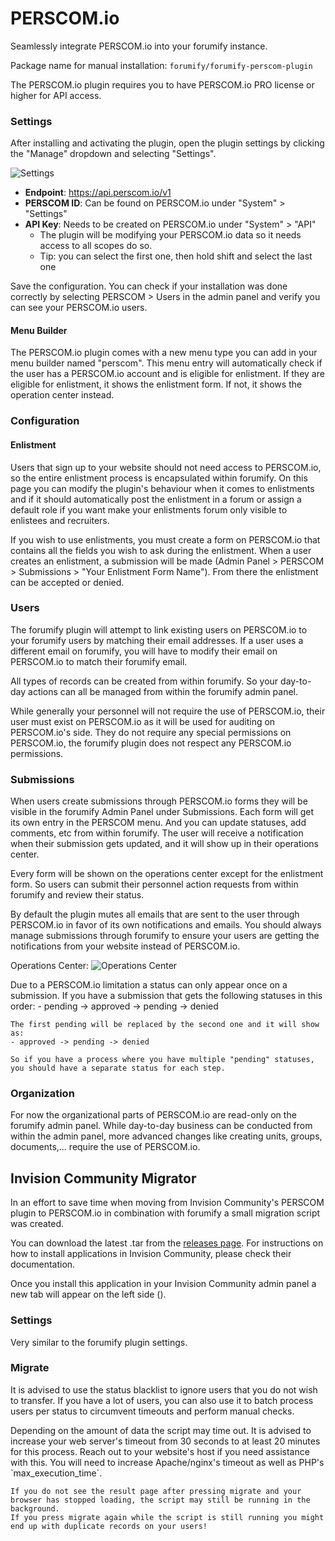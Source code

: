 
# PERSCOM.io

Seamlessly integrate PERSCOM.io into your forumify instance.

Package name for manual installation: `forumify/forumify-perscom-plugin`

<Alert severity="warning">The PERSCOM.io plugin requires you to have PERSCOM.io PRO license or higher for API access.</Alert>

### Settings

After installing and activating the plugin, open the plugin settings by clicking the "Manage" dropdown and selecting "Settings".

![Settings](/user-manual/plugins/perscom-plugin/manage.jpg)

- **Endpoint**: https://api.perscom.io/v1
- **PERSCOM ID**: Can be found on PERSCOM.io under "System" > "Settings"
- **API Key**: Needs to be created on PERSCOM.io under "System" > "API"
    - The plugin will be modifying your PERSCOM.io data so it needs access to all scopes do so.
    - Tip: you can select the first one, then hold shift and select the last one

Save the configuration. You can check if your installation was done correctly by selecting PERSCOM > Users in the admin panel and verify you can see your PERSCOM.io users.

#### Menu Builder

The PERSCOM.io plugin comes with a new menu type you can add in your menu builder named "perscom".
This menu entry will automatically check if the user has a PERSCOM.io account and is eligible for enlistment.
If they are eligible for enlistment, it shows the enlistment form. If not, it shows the operation center instead.

### Configuration

#### Enlistment

Users that sign up to your website should not need access to PERSCOM.io, so the entire enlistment process is encapsulated within forumify.
On this page you can modify the plugin's behaviour when it comes to enlistments and if it should automatically post the enlistment in a forum
or assign a default role if you want make your enlistments forum only visible to enlistees and recruiters.

If you wish to use enlistments, you must create a form on PERSCOM.io that contains all the fields you wish to ask during the enlistment.
When a user creates an enlistment, a submission will be made (Admin Panel > PERSCOM > Submissions > "Your Enlistment Form Name").
From there the enlistment can be accepted or denied.

### Users

The forumify plugin will attempt to link existing users on PERSCOM.io to your forumify users by matching their email addresses.
If a user uses a different email on forumify, you will have to modify their email on PERSCOM.io to match their forumify email.

All types of records can be created from within forumify. So your day-to-day actions can all be managed from within the forumify admin panel.

<Alert severity="warning">
    While generally your personnel will not require the use of PERSCOM.io, their user must exist on PERSCOM.io as it will be used for auditing on PERSCOM.io's side.
    They do not require any special permissions on PERSCOM.io, the forumify plugin does not respect any PERSCOM.io permissions.
</Alert>

### Submissions

When users create submissions through PERSCOM.io forms they will be visible in the forumify Admin Panel under Submissions.
Each form will get its own entry in the PERSCOM menu. And you can update statuses, add comments, etc from within forumify.
The user will receive a notification when their submission gets updated, and it will show up in their operations center.

Every form will be shown on the operations center except for the enlistment form. So users can submit their personnel action requests
from within forumify and review their status.

<Alert severity="info">
    By default the plugin mutes all emails that are sent to the user through PERSCOM.io in favor of its own notifications and emails.
    You should always manage submissions through forumify to ensure your users are getting the notifications from your website instead of PERSCOM.io.
</Alert>

Operations Center:
![Operations Center](/user-manual/plugins/perscom-plugin/opcenter.jpg)

<Alert severity="warning">
    Due to a PERSCOM.io limitation a status can only appear once on a submission. If you have a submission that gets the following statuses in this order:
    - pending -> approved -> pending -> denied

    The first pending will be replaced by the second one and it will show as:
    - approved -> pending -> denied

    So if you have a process where you have multiple "pending" statuses, you should have a separate status for each step.
</Alert>

### Organization

For now the organizational parts of PERSCOM.io are read-only on the forumify admin panel.
While day-to-day business can be conducted from within the admin panel, more advanced changes like creating units, groups, documents,...
require the use of PERSCOM.io.


## Invision Community Migrator

In an effort to save time when moving from Invision Community's PERSCOM plugin to PERSCOM.io in combination with forumify a small
migration script was created.

You can download the latest .tar from the [releases page](https://github.com/forumify/perscom-migrator/releases).
For instructions on how to install applications in Invision Community, please check their documentation.

Once you install this application in your Invision Community admin panel a new tab will appear on the left side (<ArrowsLeftRight />).

### Settings

Very similar to the forumify plugin settings.

### Migrate

It is advised to use the status blacklist to ignore users that you do not wish to transfer. If you have a lot of users, you can also use it to batch
process users per status to circumvent timeouts and perform manual checks.

<Alert severity="error">
    Depending on the amount of data the script may time out. It is advised to increase your web server's timeout from 30 seconds to at least 20 minutes for this process.
    Reach out to your website's host if you need assistance with this. You will need to increase Apache/nginx's timeout as well as PHP's `max_execution_time`.

    If you do not see the result page after pressing migrate and your browser has stopped loading, the script may still be running in the background.
    If you press migrate again while the script is still running you might end up with duplicate records on your users!
</Alert>
